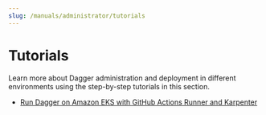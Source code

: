 ```yaml
---
slug: /manuals/administrator/tutorials
---
```


# Tutorials

Learn more about Dagger administration and deployment in different environments using the step-by-step tutorials in this section.

- [Run Dagger on Amazon EKS with GitHub Actions Runner and Karpenter](../../tutorials/934191-eks-github-karpenter.mdx)
